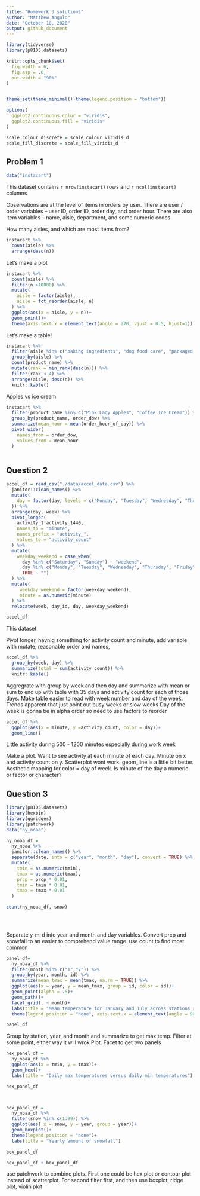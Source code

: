 ```yaml
---
title: "Homework 3 solutions"
author: "Matthew Angulo"
date: "October 10, 2020"
output: github_document
---
```


```r
library(tidyverse)
library(p8105.datasets)

knitr::opts_chunk$set(
  fig.width = 6,
  fig.asp = .6,
  out.width = "90%"
)


theme_set(theme_minimal()+theme(legend.position = "bottom"))

options(
  ggplot2.continuous.colur = "viridis",
  ggplot2.continuous.fill = "viridis"
)

scale_colour_discrete = scale_colour_viridis_d
scale_fill_discrete = scale_fill_viridis_d

```


## Problem 1

```r
data("instacart") 
```

This dataset contains `r nrow(instacart)` rows and `r ncol(instacart)` columns 

Observations are at the level of items in orders by user. There are user / order variables -- user ID, order ID, order day, and order hour. There are also item variables -- name, aisle, department, and some numeric codes. 

How many aisles, and which are most items from?

```r
instacart %>% 
  count(aisle) %>% 
  arrange(desc(n))
```


Let's make a plot 

```r
instacart %>% 
  count(aisle) %>% 
  filter(n >10000) %>% 
  mutate(
    aisle = factor(aisle),
    aisle = fct_reorder(aisle, n)
  ) %>% 
  ggplot(aes(x = aisle, y = n))+
  geom_point()+
  theme(axis.text.x = element_text(angle = 270, vjust = 0.5, hjust=1))
```

Let's make a table!

```r
instacart %>% 
  filter(aisle %in% c("baking ingredients", "dog food care", "packaged vegetables fruits")) %>% 
  group_by(aisle) %>% 
  count(product_name) %>% 
  mutate(rank = min_rank(desc(n))) %>% 
  filter(rank < 4) %>% 
  arrange(aisle, desc(n)) %>% 
  knitr::kable()
```


Apples vs ice cream

```r
instacart %>% 
  filter(product_name %in% c("Pink Lady Apples", "Coffee Ice Cream")) %>% 
  group_by(product_name, order_dow) %>%
  summarize(mean_hour = mean(order_hour_of_day)) %>% 
  pivot_wider(
    names_from = order_dow,
    values_from = mean_hour
  )
  

```


## Question 2

```r
accel_df = read_csv("./data/accel_data.csv") %>% 
  janitor::clean_names() %>% 
  mutate(
    day = factor(day, levels = c("Monday", "Tuesday", "Wednesday", "Thursday", "Friday", "Saturday", "Sunday")
  )) %>% 
  arrange(day, week) %>% 
  pivot_longer(
    activity_1:activity_1440,
    names_to = "minute",
    names_prefix = "activity_",
    values_to = "activity_count"
  ) %>% 
  mutate(
    weekday_weekend = case_when(
      day %in% c("Saturday", "Sunday") ~ "weekend",
      day %in% c("Monday", "Tuesday", "Wednesday", "Thursday", "Friday") ~ "weekday",
      TRUE ~ "")
  ) %>% 
  mutate(
     weekday_weekend = factor(weekday_weekend),
     minute = as.numeric(minute)
  ) %>% 
  relocate(week, day_id, day, weekday_weekend)

accel_df
```

This dataset 


Pivot longer, havnig something for activity count and minute, add variable with mutate, reasonable order and names, 

```r
accel_df %>% 
  group_by(week, day) %>% 
  summarize(total = sum(activity_count)) %>% 
  knitr::kable()
```


Aggregrate with group by week and then day and summarize with mean or sum to end up with table with 35 days and activity count for each of those days. Make table easier to read with week number and day of the week. Trends apparent that just point out busy weeks or slow weeks Day of the week is gonna be in alpha order so need to use factors to reorder


```r
accel_df %>% 
  ggplot(aes(x = minute, y =activity_count, color = day))+
  geom_line()
```

Little activity during 500 - 1200 minutes especially during work week

Make a plot. Want to see activity at each minute of each day. Minute on x and activity count on y. Scatterplot wont work. geom_line is a little bit better. Aesthetic mapping for color = day of week. Is minute of the day a numeric or factor or character?  

## Question 3

```r
library(p8105.datasets)
library(hexbin)
library(ggridges)
library(patchwork)
data("ny_noaa")

ny_noaa_df = 
  ny_noaa %>% 
  janitor::clean_names() %>%
  separate(date, into = c("year", "month", "day"), convert = TRUE) %>% 
  mutate(
    tmin = as.numeric(tmin),
    tmax = as.numeric(tmax),
    prcp = prcp * 0.01,
    tmin = tmin * 0.01,
    tmax = tmax * 0.01
  )

count(ny_noaa_df, snow)
  

  
```

Separate y-m-d into year and month and day variables. Convert prcp and snowfall to an easier to comprehend value range. use count to find most common 


```r
panel_df= 
  ny_noaa_df %>% 
  filter(month %in% c("1","7")) %>% 
  group_by(year, month, id) %>% 
  summarize(mean_tmax = mean(tmax, na.rm = TRUE)) %>% 
  ggplot(aes(x = year, y = mean_tmax, group = id, color = id))+
  geom_point(alpha = .5)+
  geom_path()+
  facet_grid(. ~ month)+
  labs(title = "Mean temperature for January and July across stations and years", x = "year", y = "average maximum temperature (C)")+
  theme(legend.position = "none", axis.text.x = element_text(angle = 90, vjust = 0.5, hjust = 1))

panel_df
```


Group by station, year, and month and summarize to get max temp. Filter at some point, either way it will wrok Plot. Facet to get two panels

```r
hex_panel_df = 
  ny_noaa_df %>% 
  ggplot(aes(x = tmin, y = tmax))+
  geom_hex()+
  labs(title = "Daily max temperatures versus daily min temperatures")

hex_panel_df



box_panel_df =
  ny_noaa_df %>% 
  filter(snow %in% c(1:99)) %>% 
  ggplot(aes( x = snow, y = year, group = year))+
  geom_boxplot()+
  theme(legend.position = "none")+
  labs(title = "Yearly amount of snowfall")

box_panel_df

hex_panel_df + box_panel_df


```

use patchwork to combine plots. First one could be hex plot or contour plot instead of scatterplot. For second filter first, and then use boxplot, ridge plot, violin plot 


